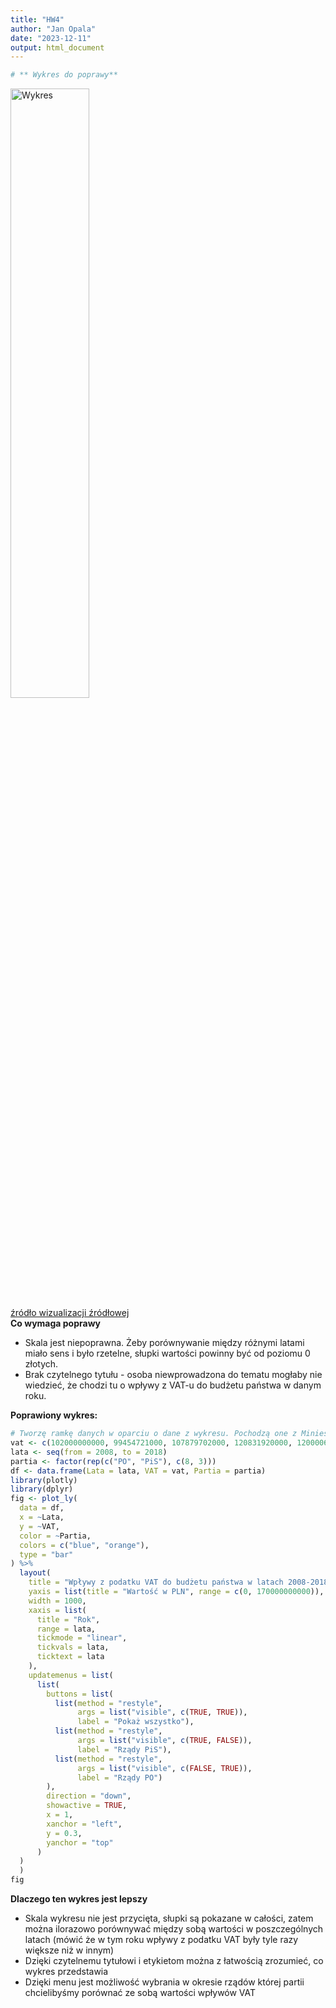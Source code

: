 ---
title: "HW4"
author: "Jan Opala"
date: "2023-12-11"
output: html_document
---

```{r setup, include=FALSE}
# ** Wykres do poprawy**

```
<img src="C:/Users/User/Downloads/prokuratura.png" alt="Wykres" width="50%">
<br>
[źródło wizualizacji źródłowej](https://wiadomosci.dziennik.pl/polityka/artykuly/579834,poreba-vat-wplywy-pis-po-mafia-vatowska.html)
<br>
**Co wymaga poprawy**

- Skala jest niepoprawna. Żeby porównywanie między różnymi latami miało sens i było rzetelne, słupki wartości powinny być od poziomu 0 złotych.
- Brak czytelnego tytułu - osoba niewprowadzona do tematu mogłaby nie wiedzieć, że chodzi tu o wpływy z VAT-u do budżetu państwa w danym roku.

**Poprawiony wykres:**
```{r}
# Tworzę ramkę danych w oparciu o dane z wykresu. Pochodzą one z Miniesterstwa Finansów. Nie zdołałem znaleźć ramki danych, w związku z czym dane zostaly przepisane ręcznie. Również nie zdołałem znaleźć dokładnych danych dla 2008, więc skorzystałem z wykresu. Dane do mojej ramki danych wziąłem z: https://demagog.org.pl/wypowiedzi/jak-wygladaly-wplywy-z-podatku-vat-w-ostatnich-latach/ 
vat <- c(102000000000, 99454721000, 107879702000, 120831920000, 120000697000, 113411541000, 124262243000, 123120798000, 126584120000, 156801210000, 174947071000)
lata <- seq(from = 2008, to = 2018)
partia <- factor(rep(c("PO", "PiS"), c(8, 3)))
df <- data.frame(Lata = lata, VAT = vat, Partia = partia)
library(plotly)
library(dplyr)
fig <- plot_ly(
  data = df, 
  x = ~Lata, 
  y = ~VAT, 
  color = ~Partia, 
  colors = c("blue", "orange"),
  type = "bar"
) %>% 
  layout(
    title = "Wpływy z podatku VAT do budżetu państwa w latach 2008-2018",
    yaxis = list(title = "Wartość w PLN", range = c(0, 170000000000)),
    width = 1000,
    xaxis = list(
      title = "Rok",
      range = lata,
      tickmode = "linear",
      tickvals = lata,
      ticktext = lata
    ),
    updatemenus = list(
      list(
        buttons = list(
          list(method = "restyle",
               args = list("visible", c(TRUE, TRUE)),
               label = "Pokaż wszystko"),
          list(method = "restyle",
               args = list("visible", c(TRUE, FALSE)),
               label = "Rządy PiS"),
          list(method = "restyle",
               args = list("visible", c(FALSE, TRUE)),
               label = "Rządy PO")
        ),
        direction = "down",
        showactive = TRUE,
        x = 1,
        xanchor = "left",
        y = 0.3,
        yanchor = "top"
      )
  )
  )
fig
```

**Dlaczego ten wykres jest lepszy**

- Skala wykresu nie jest przycięta, słupki są pokazane w całości, zatem można ilorazowo porównywać między sobą wartości w poszczególnych latach (mówić że w tym roku wpływy z podatku VAT były tyle razy większe niż w innym)
- Dzięki czytelnemu tytułowi i etykietom można z łatwością zrozumieć, co wykres przedstawia
- Dzięki menu jest możliwość wybrania w okresie rządów której partii chcielibyśmy porównać ze sobą wartości wpływów VAT


